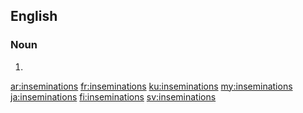 {{also|inséminations}}
==English==

===Noun===
{{head|en|noun plural form}}

# {{plural of|insemination|lang=en}}

[[ar:inseminations]]
[[fr:inseminations]]
[[ku:inseminations]]
[[my:inseminations]]
[[ja:inseminations]]
[[fi:inseminations]]
[[sv:inseminations]]